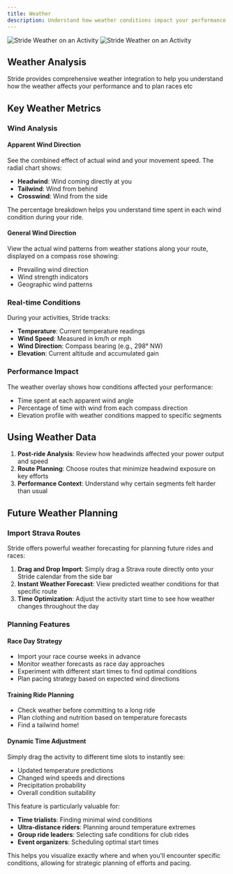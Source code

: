 ```yaml
---
title: Weather
description: Understand how weather conditions impact your performance
---
```


<img
  className="block dark:hidden"
  src="/images/weather-light.png"
  alt="Stride Weather on an Activity"
/>
<img
  className="hidden dark:block"
  src="/images/weather-dark.png"
  alt="Stride Weather on an Activity"
/>

## Weather Analysis

Stride provides comprehensive weather integration to help you understand how the weather affects your performance and to plan races etc

## Key Weather Metrics

### Wind Analysis

#### Apparent Wind Direction
See the combined effect of actual wind and your movement speed. The radial chart shows:
- **Headwind**: Wind coming directly at you 
- **Tailwind**: Wind from behind 
- **Crosswind**: Wind from the side 

The percentage breakdown helps you understand time spent in each wind condition during your ride.

#### General Wind Direction
View the actual wind patterns from weather stations along your route, displayed on a compass rose showing:
- Prevailing wind direction
- Wind strength indicators
- Geographic wind patterns

### Real-time Conditions

During your activities, Stride tracks:
- **Temperature**: Current temperature readings
- **Wind Speed**: Measured in km/h or mph
- **Wind Direction**: Compass bearing (e.g., 298° NW)
- **Elevation**: Current altitude and accumulated gain

### Performance Impact

The weather overlay shows how conditions affected your performance:
- Time spent at each apparent wind angle
- Percentage of time with wind from each compass direction
- Elevation profile with weather conditions mapped to specific segments

## Using Weather Data

1. **Post-ride Analysis**: Review how headwinds affected your power output and speed
2. **Route Planning**: Choose routes that minimize headwind exposure on key efforts
3. **Performance Context**: Understand why certain segments felt harder than usual

## Future Weather Planning

### Import Strava Routes

Stride offers powerful weather forecasting for planning future rides and races:

1. **Drag and Drop Import**: Simply drag a Strava route directly onto your Stride calendar from the side bar
2. **Instant Weather Forecast**: View predicted weather conditions for that specific route
3. **Time Optimization**: Adjust the activity start time to see how weather changes throughout the day

### Planning Features

#### Race Day Strategy
- Import your race course weeks in advance
- Monitor weather forecasts as race day approaches
- Experiment with different start times to find optimal conditions
- Plan pacing strategy based on expected wind directions

#### Training Ride Planning
- Check weather before committing to a long ride
- Plan clothing and nutrition based on temperature forecasts
- Find a tailwind home!

#### Dynamic Time Adjustment
Simply drag the activity to different time slots to instantly see:
- Updated temperature predictions
- Changed wind speeds and directions
- Precipitation probability
- Overall condition suitability

This feature is particularly valuable for:
- **Time trialists**: Finding minimal wind conditions
- **Ultra-distance riders**: Planning around temperature extremes
- **Group ride leaders**: Selecting safe conditions for club rides
- **Event organizers**: Scheduling optimal start times

This helps you visualize exactly where and when you'll encounter specific conditions, allowing for strategic planning of efforts and pacing.

